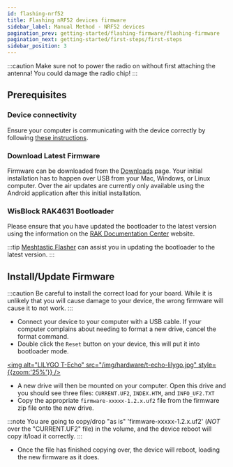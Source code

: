 ```yaml
---
id: flashing-nrf52
title: Flashing nRF52 devices firmware
sidebar_label: Manual Method - NRF52 devices
pagination_prev: getting-started/flashing-firmware/flashing-firmware
pagination_next: getting-started/first-steps/first-steps
sidebar_position: 3
---
```



:::caution
Make sure not to power the radio on without first attaching the antenna! You could damage the radio chip!
:::

## Prerequisites

### Device connectivity

Ensure your computer is communicating with the device correctly by following [these instructions](getting-started/flashing-firmware/flashing-firmware).

### Download Latest Firmware

Firmware can be downloaded from the [Downloads](/downloads) page. Your initial installation has to happen over USB from your Mac, Windows, or Linux computer. Over the air updates are currently only available using the Android application after this initial installation.

### WisBlock RAK4631 Bootloader

Please ensure that you have updated the bootloader to the latest version using the information on the [RAK Documentation Center](https://docs.rakwireless.com/Product-Categories/WisBlock/RAK4631/Quickstart/#how-to-check-if-you-have-the-updated-rak4631-bootloader) website.

:::tip
[Meshtastic Flasher](getting-started/flashing-firmware/meshtastic-flasher) can assist you in updating the bootloader to the latest version.
:::

## Install/Update Firmware

:::caution
Be careful to install the correct load for your board. While it is unlikely that you will cause damage to your device, the wrong firmware will cause it to not work.
:::

- Connect your device to your computer with a USB cable. If your computer complains about needing to format a new drive, cancel the format command.
- Double click the `Reset` button on your device, this will put it into bootloader mode.

[<img alt="LILYGO T-Echo" src="/img/hardware/t-echo-lilygo.jpg" style={{zoom:'25%'}} />](/img/hardware/t-echo-lilygo.jpg)

- A new drive will then be mounted on your computer. Open this drive and you should see three files: `CURRENT.UF2`, `INDEX.HTM`, and `INFO_UF2.TXT`
- Copy the appropriate `firmware-xxxxx-1.2.x.uf2` file from the firmware zip file onto the new drive.

:::note
You are going to copy/drop "as is" 'firmware-xxxxx-1.2.x.uf2' (_NOT_ over the "CURRENT.UF2" file) in the volume, and the device reboot will copy it/load it correctly.
:::

- Once the file has finished copying over, the device will reboot, loading the new firmware as it does.
